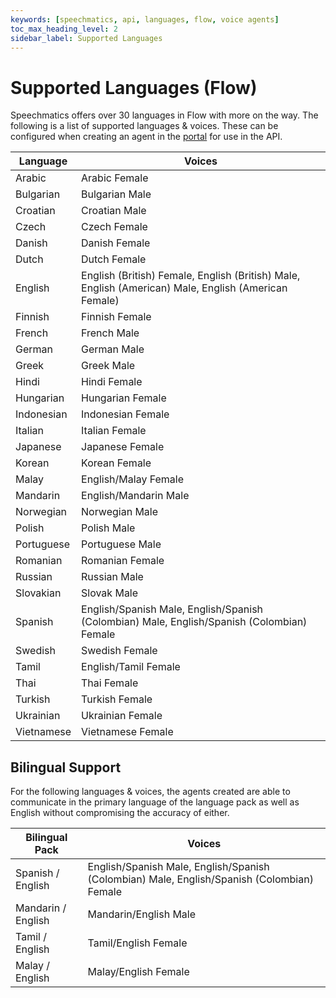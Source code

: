 ```yaml
---
keywords: [speechmatics, api, languages, flow, voice agents]
toc_max_heading_level: 2
sidebar_label: Supported Languages
---
```


# Supported Languages (Flow)

Speechmatics offers over 30 languages in Flow with more on the way. The following is a list of supported languages & voices. These can be configured when creating an agent in the [portal](https://portal.speechmatics.com/) for use in the API.

| Language                     | Voices                   |
| ---------------------------- | ------------------------------- |
| Arabic                       | Arabic Female                              |
| Bulgarian                    | Bulgarian Male                              |
| Croatian                     | Croatian Male                              |
| Czech                        | Czech Female                              |
| Danish                       | Danish Female                              |
| Dutch                        | Dutch Female                              |
| English                      | English (British) Female, English (British) Male, English (American) Male, English (American Female)                              |
| Finnish                      | Finnish Female                              |
| French                       | French Male                              |
| German                       | German Male                              |
| Greek                        | Greek Male                              |
| Hindi                        | Hindi Female                              |
| Hungarian                    | Hungarian Female                              |
| Indonesian                   | Indonesian Female                              |
| Italian                      | Italian Female                              |
| Japanese                     | Japanese Female                              |
| Korean                       | Korean Female                              |
| Malay                        | English/Malay Female                            |
| Mandarin                     | English/Mandarin Male                             |
| Norwegian                    | Norwegian Male                              |
| Polish                       | Polish Male                              |
| Portuguese                   | Portuguese Male                              |
| Romanian                     | Romanian Female                              |
| Russian                      | Russian Male                              |
| Slovakian                    | Slovak Male                              |
| Spanish                      | English/Spanish Male, English/Spanish (Colombian) Male, English/Spanish (Colombian) Female                              |
| Swedish                      | Swedish Female                              |
| Tamil                        | English/Tamil Female                              |
| Thai                         | Thai Female                              |
| Turkish                      | Turkish Female                              |
| Ukrainian                    | Ukrainian Female                              |
| Vietnamese                   | Vietnamese Female                              |

## Bilingual Support

For the following languages & voices, the agents created are able to communicate in the primary language of the language pack as well as English without compromising the accuracy of either.

| Bilingual Pack                     | Voices                   |
| ---------------------------- | ------------------------------- |
| Spanish / English                       | English/Spanish Male, English/Spanish (Colombian) Male, English/Spanish (Colombian) Female                             |
| Mandarin / English                    | Mandarin/English Male                              |
| Tamil / English                     | Tamil/English Female                              |
| Malay / English                        | Malay/English Female                              |